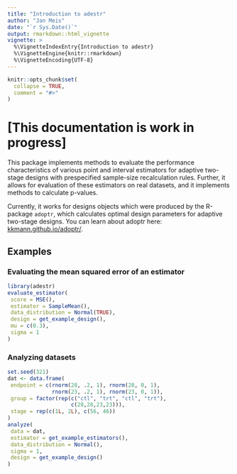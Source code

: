 ```yaml
---
title: "Introduction to adestr"
author: "Jan Meis"
date: "`r Sys.Date()`"
output: rmarkdown::html_vignette
vignette: >
  %\VignetteIndexEntry{Introduction to adestr}
  %\VignetteEngine{knitr::rmarkdown}
  %\VignetteEncoding{UTF-8}
---
```


```r
knitr::opts_chunk$set(
  collapse = TRUE,
  comment = "#>"
)
```

# [This documentation is work in progress]

This package implements methods to evaluate the performance characteristics
of various point and interval estimators for adaptive two-stage designs with 
prespecified sample-size recalculation rules. Further, it allows for
evaluation of these estimators on real datasets, and it implements methods
to calculate p-values.

Currently, it works for designs objects which were produced by the
R-package `adoptr`, which calculates optimal design parameters for
adaptive two-stage designs. You can learn about adoptr here:
[kkmann.github.io/adoptr/](https://kkmann.github.io/adoptr/).


## Examples
### Evaluating the mean squared error of an estimator

```r
library(adestr)
evaluate_estimator(
 score = MSE(),
 estimator = SampleMean(),
 data_distribution = Normal(TRUE),
 design = get_example_design(),
 mu = c(0.3),
 sigma = 1
)
```


### Analyzing datasets
```r
set.seed(321)
dat <- data.frame(
 endpoint = c(rnorm(28, .2, 1), rnorm(28, 0, 1),
              rnorm(23, .2, 1), rnorm(23, 0, 1)),
 group = factor(rep(c("ctl", "trt", "ctl", "trt"),
                    c(28,28,23,23))),
 stage = rep(c(1L, 2L), c(56, 46))
)
analyze(
 data = dat,
 estimator = get_example_estimators(),
 data_distribution = Normal(),
 sigma = 1,
 design = get_example_design()
)
```

